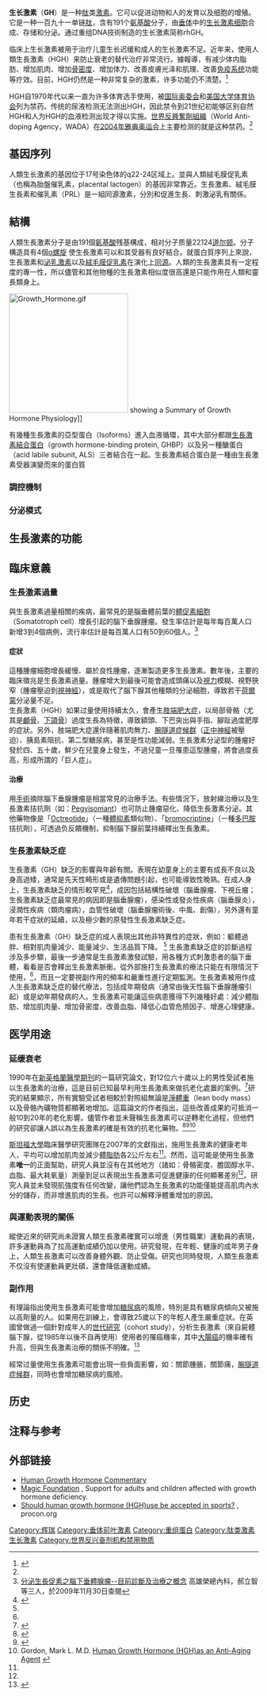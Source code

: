 {{otheruses|subject=哺乳動物控制發育的激素|other=[[生長素|生長素]]}}
{{protein
| Name = {{tsl|en|growth hormone 1| 生长激素 1}}
| caption = 生长激素
| image = Somatotropine.GIF

| Symbol = [[生长激素1|GH1]]
| AltSymbols =
| EntrezGene = 2688
| OMIM = 139250
| RefSeq = NM_022562
| UniProt = P01241
| PDB =
| ECnumber =
| Chromosome = 17
| Arm = q
| Band = 22
| LocusSupplementaryData = -q24
}}
{{protein
| Name = {{tsl|en|growth hormone 2||生长激素 2}}
| caption =
| image =
| width =
| HGNCid = 4262
| Symbol = [[生长激素2|GH2]]
| AltSymbols =
| EntrezGene = 2689
| OMIM = 139240
| RefSeq = NM_002059
| UniProt = P01242
| PDB =
| ECnumber =
| Chromosome = 17
| Arm = q
| Band = 22
| LocusSupplementaryData = -q24
}}

{{medical}}

'''生长激素'''（'''GH'''）是一种[[肽|肽]]类[[激素|激素]]。它可以促进动物和人的发育以及细胞的增殖。它是一种一百九十一单链[[肽|肽]]，含有191个[[氨基酸|氨基酸]]分子，由[[垂体|垂体]]中的[[生长激素细胞|生长激素细胞]]合成、存储和分泌。通过重组DNA技術制造的生长激素简称rhGH。

临床上生长激素被用于治疗儿童生长迟缓和成人的生长激素不足。近年来，使用人類生長激素（HGH）来防止衰老的替代治疗非常流行。據報導，有减少体内脂肪、增加肌肉、增加[[骨密度|骨密度]]、增加体力、改善皮膚光泽和肌理、改善[[免疫系统|免疫系统]]功能等疗效。目前，HGH仍然是一种非常复杂的激素，许多功能仍不清楚。<ref name="ped">{{cite book | author = Powers M | authorlink = | editor = Deidre Leaver-Dunn; Joel Houglum; Harrelson, Gary L. | others = | title = Principles of Pharmacology for Athletic Trainers | edition = | language = | publisher = Slack Incorporated | location = | year = 2005 | origyear = | pages = 331–332 | chapter = Performance-Enhancing Drugs| quote = | isbn = 1-55642-594-5 | oclc = | doi = | url = | accessdate = }}</ref>

HGH自1970年代以来一直为许多体育选手使用，被[[国际奥委会|国际奥委会]]和[[美国大学体育协会|美国大学体育协会]]列为禁药。传统的尿液检测无法测出HGH，因此禁令到21世纪初能够区别自然HGH和人为HGH的血液检测出现才得以实施。[[世界反興奮劑組織|世界反興奮劑組織]]（World Anti-doping Agency，WADA）在[[2004年雅典奥运会|2004年雅典奥运会]]上主要检测的就是这种禁药。<ref name=ped/>

== 基因序列 ==
人類生长激素的基因位于17号染色体的q22-24区域上。並與人類絨毛膜促乳素（也稱為胎盤催乳素，placental lactogen）的基因非常靠近。生長激素、絨毛膜生長素和催乳素（PRL）是一組同源激素，分別和促進生長、刺激泌乳有關係。

== 結構 ==
人類生長激素分子是由191個[[氨基酸|氨基酸]]残基構成，相对分子质量22124[[原子質量单位|道尔顿]]。分子構造具有4個[[α螺旋|α螺旋]]  使生長激素可以和其受器有良好結合。就蛋白質序列上來說，生長激素和[[泌乳激素|泌乳激素]]以及[[絨毛膜促乳素|絨毛膜促乳素]]在演化上[[同源|同源]]。人類的生長激素具有一定程度的專一性，所以儘管和其他物種的生長激素相似度很高還是只能作用在人類和靈長類身上。

[[File:Growth_Hormone.gif|240px]] showing a Summary of Growth Hormone Physiology]]

有幾種生長激素的亞型蛋白（Isoforms）進入血液循環，其中大部分都跟[[生長激素結合蛋白|生長激素結合蛋白]]（growth hormone-binding protein, GHBP）以及另一種醣蛋白（acid labile subunit, ALS）三者結合在一起。生長激素結合蛋白是一種由生長激素受器演變而來的蛋白質
=== 調控機制 ===

=== 分泌模式 ===

== 生長激素的功能 ==

== 臨床意義 ==
=== 生長激素過量 ===
與生長激素過量相關的疾病，最常見的是腦垂體前葉的[[體促素細胞|體促素細胞]]（Somatotroph cell）增長引起的腦下垂腺腫瘤。發生率估計是每年每百萬人口新增3到4個病例，流行率估計是每百萬人口有50到60個人。<ref>[http://www.vghks.gov.tw/meta/haolj/gh.htm 分泌生長促素之腦下垂體腺瘤--目前診斷及治療之概念] {{webarchive|url=https://web.archive.org/web/20090517023317/http://www.vghks.gov.tw/meta/haolj/gh.htm |date=2009-05-17 }}高雄榮總內科，郝立智等三人，於2009年11月30日查閱</ref>
==== 症狀 ====
這種腫瘤細胞增長緩慢、屬於良性腫瘤，逐漸製造更多生長激素。數年後，主要的臨床徵兆是生長激素過量。腫瘤增大到最後可能會造成頭痛以及[[視力|視力]]模糊、視野狹窄（腫瘤壓迫到[[視神經|視神經]]），或是取代了腦下腺其他種類的分泌細胞，導致若干[[荷爾蒙|荷爾蒙]]分泌量不足。<br>

生長激素（HGH）如果过量使用持續太久，會產生[[肢端肥大症|肢端肥大症]]，以局部骨骼（尤其是[[顱骨|顱骨]]、[[下頜骨|下頜骨]]）過度生長為特徵，導致額頭、下巴突出與手指、腳趾過度肥厚的症狀。另外，肢端肥大症還伴隨著肌肉無力、[[腕隧道症候群|腕隧道症候群]]（[[正中神經|正中神經]]被壓迫）、胰島素阻抗、第二型糖尿病，甚至是性功能減弱。生長激素分泌型的腫瘤好發於四、五十歲，鮮少在兒童身上發生，不過兒童一旦罹患這型腫瘤，將會過度長高，形成所謂的「巨人症」。
==== 治療 ====
用[[手術|手術]]摘除腦下垂腺腫瘤是相當常見的治療手法。有些情況下，放射線治療以及生長激素拮抗劑（如：[[Pegvisomant|Pegvisomant]]）也可防止腫瘤惡化、降低生長激素分泌。其他藥物像是「[[Octreotide|Octreotide]]」（一種[[體抑素|體抑素]]類似物）、「[[bromocriptine|bromocriptine]]」（一種[[多巴胺|多巴胺]]拮抗劑），可透過负反饋機制，抑制腦下腺前葉持續釋出生長激素。

=== 生長激素缺乏症 ===
{{main|生長激素缺乏症}}
生長激素（GH）缺乏的影響與年齡有關。表現在幼童身上的主要有成長不良以及身高過矮，通常是先天性畸形或是遺傳問題引起，也可能導致性晚熟。在成人身上，生長激素缺乏的情形較罕見<ref name="Molitch et al. 2006">{{cite journal | author = Molitch ME, Clemmons DR, Malozowski S, Merriam GR, Shalet SM, Vance ML; Endocrine Society's Clinical Guidelines Subcommittee, Stephens PA | title = Evaluation and treatment of adult growth hormone deficiency: an Endocrine Society Clinical Practice Guideline | journal = J. Clin. Endocrino. Metab. | volume = 91 | issue = 5 | pages = 1621–34 | pmid = 16636129 | doi = 10.1210/jc.2005-2227 | url =  |date=May 2006}}</ref>，成因包括結構性破壞（腦垂腺瘤、下視丘瘤；生長激素缺乏症最常見的病因即是腦垂腺瘤），感染性或發炎性疾病（腦垂腺炎），浸潤性疾病（類肉瘤病），血管性破壞（腦垂腺瘤術後、中風、創傷），另外還有童年若干症狀的延續，以及極少數的原發性生長激素缺乏症。

患有生長激素（GH）缺乏症的成人表現出其他非特異性的症狀，例如：軀體過胖、相對肌肉量減少、能量減少、生活品質下降。
<ref name="Molitch et al. 2006"/>
生長激素缺乏症的診斷過程涉及多步驟，最後一步通常是生長激素激發試驗，用各種方式刺激患者的腦下垂體，看看是否會釋出生長激素脈衝。從外部施打生長激素的療法只能在有限情況下使用，<ref name="Molitch et al. 2006"/>，而且一定要視副作用的頻率和嚴重性進行定期監測。生長激素被用作成人生長激素缺乏症的替代療法，包括成年期發病（通常由後天性腦下垂腺腫瘤引起）或是幼年期發病的人。生長激素可能讓這些病患獲得下列幾種好處：減少體脂肪、增加肌肉量、增加骨密度、改善血脂、降低心血管危險因子、增進心理健康。

==医学用途==
{{Main|Growth hormone treatment}}

=== 延缓衰老 ===
1990年在[[新英格蘭醫學期刊|新英格蘭醫學期刊]]的一篇研究論文，對12位六十歲以上的男性受試者施以生長激素的治療，這是目前已知最早利用生長激素來做抗老化處置的案例。<ref name="pmid2355952">{{cite journal | author = Rudman D, Feller AG, Nagraj HS, Gergans GA, Lalitha PY, Goldberg AF, Schlenker RA, Cohn L, Rudman IW, Mattson DE | title = Effects of human growth hormone in men over 60 years old | journal = N. Engl. J. Med. | volume = 323 | issue = 1 | pages = 1–6 | pmid = 2355952 | doi = | url = | issn = |date=July 1990}}</ref>研究的結果顯示，所有實驗受試者相較於對照組無論是[[淨體重|淨體重]]（lean body mass）以及骨骼內礦物質都顯著地增加。這篇論文的作者指出，這些改善成果約可抵消一般10到20年的老化影響。儘管作者並未聲稱生長激素可以逆轉老化過程，但他們的研究卻讓人誤以為生長激素的確是有效的抗老化藥物。<ref name="physorg">{{cite journal | author = Liu H, Bravata DM, Olkin I, Nayak S, Roberts B, Garber AM, Hoffman AR | title = Systematic review: the safety and efficacy of growth hormone in the healthy elderly | journal = Ann. Intern. Med. | volume = 146 | issue = 2 | pages = 104–15 | pmid = 17227934 | doi = | url = | issn = |date=January 2007}}</ref><ref name="urlNo proof that growth hormone therapy makes you live longer, study finds">{{cite web | url = http://www.physorg.com/news88140162.html | title = No proof that growth hormone therapy makes you live longer, study finds | author =  | authorlink =  | coauthors =  | date = 2007-01-16 | format =  | work =  | publisher = PhysOrg.com | pages =  | language =  | archiveurl = https://web.archive.org/web/20110715082906/http://www.physorg.com/news88140162.html | archivedate = 2011-07-15 | quote =  | accessdate = 2009-03-16 | dead-url = no }}</ref><ref>Gordon, Mark L. M.D. [http://www.antiagingreferral.com/hgh/whatishgh Human Growth Hormone (HGH)as an Anti-Aging Agent] {{Wayback|url=http://www.antiagingreferral.com/hgh/whatishgh |date=20130816065945 }}</ref>

[[斯坦福大學|斯坦福大學]]臨床醫學研究團隊在2007年的文獻指出，施用生長激素的健康老年人，平均可以增加肌肉並減少[[體脂肪|體脂肪]]各2公斤左右<ref name="physorg"/>。然而，這可能是使用生長激素'''唯一'''的正面幫助，研究人員並沒有在其他地方（諸如：骨骼密度、膽固醇水平、血脂、最大耗氧量）測量到足以表現出生長激素可促進健康的任何顯著差別<ref name="physorg"/>。研究人員並未發現肌強度有任何改變，讓他們認為生長激素的功能僅能提高肌肉內水分的儲存，而非增進肌肉的生長。也許可以解釋淨體重增加的原因。

=== 與運動表現的關係 ===
縱使近來的研究尚未證實人類生長激素確實可以增進（男性職業）運動員的表現，許多運動員為了拉高運動成績仍加以使用。研究發現，在年輕、健康的成年男子身上，人類生長激素可以改善身體外觀、防止受傷。研究也同時發現，人類生長激素不仅沒有使運動員更壯碩，還會降低運動成績。

=== 副作用 ===
有理論指出使用生長激素可能會增加[[糖尿病|糖尿病]]的風險，特別是具有糖尿病傾向又被施以高劑量的人。如果用在訓練上，會導致25歲以下的年輕人產生嚴重症狀。在英國曾做過一個針對成年人的[[世代研究|世代研究]]（cohort study），分析生長激素（來自屍體腦下腺，從1985年以後不自再使用）使用者的罹癌機率，其中[[大腸癌|大腸癌]]的機率確有升高，但與生長激素治療的關係不明確。<ref name="pmid12147369">{{cite journal | author = Swerdlow AJ, Higgins CD, Adlard P, Preece MA | title = Risk of cancer in patients treated with human pituitary growth hormone in the UK, 1959-85: a cohort study | journal = Lancet | volume = 360 | issue = 9329 | pages = 273–7 | pmid = 12147369 | doi = 10.1016/S0140-6736 (02)09519-3 | url = | issn = |date=July 2002}}</ref>

經常过量使用生長激素可能會出現一些負面影響，如：關節腫脹，關節痛，[[腕隧道症候群|腕隧道症候群]]，同時也會增加糖尿病的風險。

== 历史 ==

== 注释与参考 ==
{{Reflist|2}}

== 外部链接 ==
* [http://howgrowtaller.com/2009/03/human-growth-hormone-health-commentary.html Human Growth Hormone Commentary] {{Wayback|url=http://howgrowtaller.com/2009/03/human-growth-hormone-health-commentary.html |date=20090325023711 }}
* [http://www.magicfoundation.org Magic Foundation] {{Wayback|url=http://www.magicfoundation.org/ |date=20191017224602 }}, Support for adults and children affected with growth hormone deficiency.
* [http://sportsanddrugs.procon.org/viewanswers.asp?questionID=001218 Should human growth hormone (HGH)use be accepted in sports?] {{Wayback|url=http://sportsanddrugs.procon.org/viewanswers.asp?questionID=001218 |date=20090605022930 }}, procon.org

{{Peptidergics}}

{{Authority control}}
[[Category:辉瑞|Category:辉瑞]]
[[Category:垂体前叶激素|Category:垂体前叶激素]]
[[Category:重组蛋白|Category:重组蛋白]]
[[Category:肽类激素|Category:肽类激素]]
[[Category:生长激素|]]
[[Category:世界反兴奋剂机构禁用物质|Category:世界反兴奋剂机构禁用物质]]